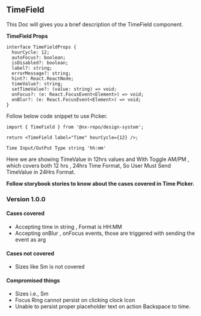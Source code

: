 
<Meta title="MDX/TimeField" component={TimeField} />

## TimeField

This Doc will gives you a brief description of the TimeField
component.

**TimeField Props**

```tsx
interface TimeFieldProps {
  hourCycle: 12;
  autoFocus?: boolean;
  isDisabled?: boolean;
  label?: string;
  errorMessage?: string;
  hint?: React.ReactNode;
  timeValue?: string;
  setTimeValue?: (value: string) => void;
  onFocus?: (e: React.FocusEvent<Element>) => void;
  onBlur?: (e: React.FocusEvent<Element>) => void;
}
```

Follow below code snippet to use Picker.

```tsx
import { TimeField } from '@nx-repo/design-system';

return <TimeField label="Time" hourCycle={12} />;
```

```tsx
Time Input/OutPut Type string 'hh:mm'
```

Here we are showing TimeValue in 12hrs values and With Toggle AM/PM , which covers both 12 hrs , 24hrs Time Format, So User Must Send TimeValue in 24Hrs Format.

**Follow storybook stories to know about the cases covered in Time Picker.**

### Version 1.0.0

#### **Cases covered**

- Accepting time in string , Format is HH:MM
- Accepting onBlur , onFocus events, those are triggered with sending the event as arg

#### **Cases not covered**

- Sizes like Sm is not covered

#### **Compromised things**

- Sizes i.e., Sm
- Focus Ring cannot persist on clicking clock Icon
- Unable to persist proper placeholder text on action Backspace to time.

